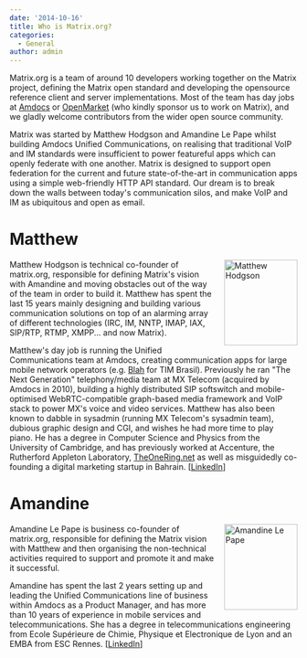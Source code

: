 ```yaml
---
date: '2014-10-16'
title: Who is Matrix.org?
categories:
  - General
author: admin
---
```


<p>Matrix.org is a team of around 10 developers working together on the Matrix project, defining the Matrix open standard and developing the opensource reference client and server implementations.  Most of the team has day jobs at <a href="http://amdocs.com">Amdocs</a> or <a href="http://www.openmarket.com">OpenMarket</a> (who kindly sponsor us to work on Matrix), and we gladly welcome contributors from the wider open source community.
</p>

<p>Matrix was started by Matthew Hodgson and Amandine Le Pape whilst building Amdocs Unified Communications, on realising that traditional VoIP and IM standards were insufficient to power featureful apps which can openly federate with one another.  Matrix is designed to support open federation for the current and future state-of-the-art in communication apps using a simple web-friendly HTTP API standard.  Our dream is to break down the walls between today's communication silos, and make VoIP and IM as ubiquitous and open as email.</p>

<h1>Matthew</h1>
<a href="http://matrix.org/blog/wp-content/uploads/2014/10/me.jpg"><img class="alignnone size-medium wp-image-162" style="float: right; margin-left: 1em; margin-bottom: 1em;" src="http://matrix.org/blog/wp-content/uploads/2014/10/me-257x300.jpg" alt="Matthew Hodgson" width="128" height="150" /></a>

<p>
Matthew Hodgson is technical co-founder of matrix.org, responsible for defining Matrix's vision with Amandine and moving obstacles out of the way of the team in order to build it.  Matthew has spent the last 15 years mainly designing and building various communication solutions on top of an alarming array of different technologies (IRC, IM, NNTP, IMAP, IAX, SIP/RTP, RTMP, XMPP... and now Matrix).
</p>
<p>Matthew's day job is running the Unified Communications team at Amdocs, creating communication apps for large mobile network operators (e.g. <a href="http://blah.com">Blah</a> for TIM Brasil).  Previously he ran "The Next Generation" telephony/media team at MX Telecom (acquired by Amdocs in 2010), building a highly distributed SIP softswitch and mobile-optimised WebRTC-compatible graph-based media framework and VoIP stack to power MX's voice and video services.  Matthew has also been known to dabble in sysadmin (running MX Telecom's sysadmin team), dubious graphic design and CGI, and wishes he had more time to play piano.  He has a degree in Computer Science and Physics from the University of Cambridge, and has previously worked at Accenture, the Rutherford Appleton Laboratory, <a href="http://www.theonering.net">TheOneRing.net</a> as well as misguidedly co-founding a digital marketing startup in Bahrain. [<a href="https://www.linkedin.com/profile/view?id=6841469">LinkedIn</a>]
</p>

<h1>Amandine</h1>
<a href="http://matrix.org/blog/wp-content/uploads/2014/10/am.jpg"><img class="alignnone size-full wp-image-163" style="float: right; margin-left: 1em; margin-bottom: 1em;" src="http://matrix.org/blog/wp-content/uploads/2014/10/am.jpg" alt="Amandine Le Pape" width="128" height="150" /></a>

<p>
Amandine Le Pape is business co-founder of matrix.org, responsible for defining the Matrix vision with Matthew and then organising the non-technical activities required to support and promote it and make it successful.
</p>
<p>Amandine has spent the last 2 years setting up and leading the Unified Communications line of business within Amdocs as a Product Manager, and has more than 10 years of experience in mobile services and telecommunications.  She has a degree in telecommunications engineering from Ecole Supérieure de Chimie, Physique et Electronique de Lyon and an EMBA from ESC Rennes. [<a href="https://www.linkedin.com/in/amandineroux">LinkedIn</a>]
</p>